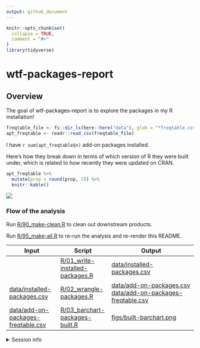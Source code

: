 ```yaml
---
output: github_document
---
```


<!-- README.md is generated from README.Rmd. Please edit that file -->

```r
knitr::opts_chunk$set(
  collapse = TRUE,
  comment = "#>"
)
library(tidyverse)
```

# wtf-packages-report

## Overview

The goal of wtf-packages-report is to explore the packages in my R installation!

```r
freqtable_file <- fs::dir_ls(here::here("data"), glob = "*freqtable.csv")
apt_freqtable <- readr::read_csv(freqtable_file)
```

I have `r sum(apt_freqtable$n)` add-on packages installed.

Here's how they break down in terms of which version of R they were built under, which is related to how recently they were updated on CRAN.

```r
apt_freqtable %>% 
  mutate(prop = round(prop, 2)) %>% 
  knitr::kable()
```

![](figs/built-barchart.png)

### Flow of the analysis

Run [R/90_make-clean.R](R/90_make-clean.R) to clean out downstream products.

Run [R/95_make-all.R](R/95_make-all.R) to re-run the analysis and re-render this README.

| Input                         | Script                        | Output                                            |
|-------------------------------|-------------------------------|---------------------------------------------------|
|                               | [R/01_write-installed-packages.R](R/01_write-installed-packages.R) | [data/installed-packages.csv](data/installed-packages.csv)                            |
| [data/installed-packages.csv](data/installed-packages.csv)        | [R/02_wrangle-packages.R](R/02_wrangle-packages.R)         | [data/add-on-packages.csv](data/add-on-packages.csv)<br>[data/add-on-packages-freqtable.csv](data/add-on-packages-freqtable.csv) |
| [data/add-on-packages-freqtable.csv](data/add-on-packages-freqtable.csv) | [R/03_barchart-packages-built.R](R/03_barchart-packages-built.R)  | [figs/built-barchart.png](figs/built-barchart.png)                                |

<details>

<summary>Session info</summary>
```r
devtools::session_info()
```

</details>

